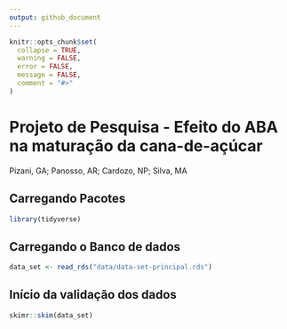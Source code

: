 ```yaml
---
output: github_document
---
```


<!-- README.md is generated from README.Rmd. Please edit that file -->

```r
knitr::opts_chunk$set(
  collapse = TRUE,
  warning = FALSE,
  error = FALSE,
  message = FALSE,
  comment = "#>"
)
```

# Projeto de Pesquisa - Efeito do ABA na maturação da cana-de-açúcar

Pizani, GA; Panosso, AR; Cardozo, NP; Silva, MA


## Carregando Pacotes
```r
library(tidyverse)
```


## Carregando o Banco de dados
```r
data_set <- read_rds("data/data-set-principal.rds")
```

## Início da validação dos dados
```r
skimr::skim(data_set)
```

